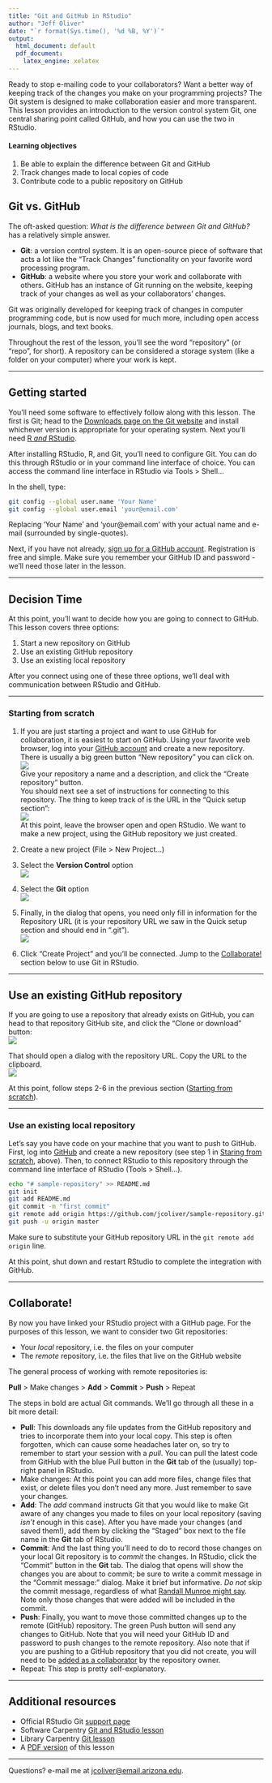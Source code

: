 ```yaml
---
title: "Git and GitHub in RStudio"
author: "Jeff Oliver"
date: "`r format(Sys.time(), '%d %B, %Y')`"
output:
  html_document: default
  pdf_document:
    latex_engine: xelatex
---
```


Ready to stop e-mailing code to your collaborators? Want a better way of keeping track of the changes you make on your programming projects? The Git system is designed to make collaboration easier and more transparent. This lesson provides an introduction to the version control system Git, one central sharing point called GitHub, and how you can use the two in RStudio.

#### Learning objectives
1. Be able to explain the difference between Git and GitHub
2. Track changes made to local copies of code
3. Contribute code to a public repository on GitHub

## Git vs. GitHub
The oft-asked question: _What is the difference between Git and GitHub?_ has a relatively simple answer. 

+ **Git**: a version control system. It is an open-source piece of software that acts a lot like the "Track Changes" functionality on your favorite word processing program.
+ **GitHub**: a website where you store your work and collaborate with others. GitHub has an instance of Git running on the website, keeping track of your changes as well as your collaborators' changes.
  
Git was originally developed for keeping track of changes in computer programming code, but is now used for much more, including open access journals, blogs, and text books.

Throughout the rest of the lesson, you'll see the word "repository" (or "repo", for short). A repository can be considered a storage system (like a folder on your computer) where your work is kept.

***

## Getting started
You'll need some software to effectively follow along with this lesson. The first is Git; head to the [Downloads page on the Git website](https://git-scm.com/downloads) and install whichever version is appropriate for your operating system. Next you'll need [R _and_ RStudio](https://jcoliver.github.io/learn-r/000-setup-instructions.html).

After installing RStudio, R, and Git, you'll need to configure Git. You can do this through RStudio or in your command line interface of choice. You can access the command line interface in RStudio via Tools > Shell...  

In the shell, type:
```bash
git config --global user.name 'Your Name'
git config --global user.email 'your@email.com'
```
  
Replacing 'Your Name' and 'your@email.com' with your actual name and e-mail (surrounded by single-quotes).
  
Next, if you have not already, [sign up for a GitHub account](https://github.com/join?source=header-home). Registration is free and simple. Make sure you remember your GitHub ID and password - we'll need those later in the lesson.

***

## Decision Time
At this point, you'll want to decide how you are going to connect to GitHub. This lesson covers three options:

1. Start a new repository on GitHub
2. Use an existing GitHub repository
3. Use an existing local repository

After you connect using one of these three options, we'll deal with communication between RStudio and GitHub.

***

### Starting from scratch
1. If you are just starting a project and want to use GitHub for collaboration, it is easiest to start on GitHub. Using your favorite web browser, log into your [GitHub account](https://github.com) and create a new repository. There is usually a big green button "New repository" you can click on.  
![](images/new-repo.png)  
Give your repository a name and a description, and click the "Create repository" button.  
You should next see a set of instructions for connecting to this repository. The thing to keep track of is the URL in the "Quick setup section":  
![](images/github-quick-setup.png)  
At this point, leave the browser open and open RStudio. We want to make a new project, using the GitHub repository we just created.

2. Create a new project (File > New Project...)
3. Select the **Version Control** option  
![](images/version-control-project.png)
4. Select the **Git** option  
![](images/git-project.png)
5. Finally, in the dialog that opens, you need only fill in information for the Repository URL (it is your repository URL we saw in the Quick setup section and should end in ".git").  
![](images/git-project-details.png)  
6. Click "Create Project" and you'll be connected. Jump to the [Collaborate!](#collaborate) section below to use Git in RStudio.

***

## Use an existing GitHub repository

If you are going to use a repository that already exists on GitHub, you can head to that repository GitHub site, and click the "Clone or download" button:  
![](images/clone-or-download.png)
  
That should open a dialog with the repository URL. Copy the URL to the clipboard.  
![](images/clone-url.png)

At this point, follow steps 2-6 in the previous section ([Starting from scratch](#starting-from-scratch)).

***

### Use an existing local repository

Let's say you have code on your machine that you want to push to GitHub. First, log into [GitHub](https://github.com) and create a new repository (see step 1 in [Staring from scratch](#starting-from-scratch), above). Then, to connect RStudio to this repository through the command line interface of RStudio (Tools > Shell...). 

```bash
echo "# sample-repository" >> README.md
git init
git add README.md
git commit -m "first commit"
git remote add origin https://github.com/jcoliver/sample-repository.git
git push -u origin master
```

Make sure to substitute your GitHub repository URL in the `git remote add origin` line.

At this point, shut down and restart RStudio to complete the integration with GitHub.

***

## Collaborate!

By now you have linked your RStudio project with a GitHub page. For the purposes of this lesson, we want to consider two Git repositories:

+ Your _local_ repository, i.e. the files on your computer
+ The _remote_ repository, i.e. the files that live on the GitHub website

The general process of working with remote repositories is:

**Pull** > Make changes > **Add** > **Commit** > **Push** > Repeat  
  
The steps in bold are actual Git commands. We'll go through all these in a bit more detail:

+ **Pull**: This downloads any file updates from the GitHub repository and tries to incorporate them into your local copy. This step is often forgotten, which can cause some headaches later on, so try to remember to start your session with a _pull_. You can pull the latest code from GitHub with the blue Pull button in the **Git** tab of the (usually) top-right panel in RStudio.
+ Make changes: At this point you can add more files, change files that exist, or delete files you don't need any more. Just remember to save your changes.
+ **Add**: The _add_ command instructs Git that you would like to make Git aware of any changes you made to files on your local repository (saving _isn't_ enough in this case). After you have made your changes (and saved them!), add them by clicking the "Staged" box next to the file name in the **Git** tab of RStudio.
+ **Commit**: And the last thing you'll need to do to record those changes on your local Git repository is to _commit_ the changes. In RStudio, click the "Commit" button in the **Git** tab. The dialog that opens will show the changes you are about to commit; be sure to write a commit message in the "Commit message:" dialog. Make it brief but informative. _Do not_ skip the commit message, regardless of what [Randall Munroe might say](https://xkcd.com/1296/). Note only those changes that were added will be included in the commit.
+ **Push**: Finally, you want to move those committed changes up to the remote (GitHub) repository. The green Push button will send any changes to GitHub. Note that you will need your GitHub ID and password to push changes to the remote repository. Also note that if you are pushing to a GitHub repository that you did not create, you will need to be [added as a collaborator](https://help.github.com/articles/inviting-collaborators-to-a-personal-repository/) by the repository owner.
+ Repeat: This step is pretty self-explanatory.  

***

## Additional resources

+ Official RStudio Git [support page](https://support.rstudio.com/hc/en-us/articles/200532077-Version-Control-with-Git-and-SVN)
+ Software Carpentry [Git and RStudio lesson](http://swcarpentry.github.io/git-novice/14-supplemental-rstudio/)
+ Library Carpentry [Git lesson](https://data-lessons.github.io/library-git/)
+ A [PDF version](https://jcoliver.github.io/learn-r/010-github.pdf) of this lesson

***

Questions?  e-mail me at <a href="mailto:jcoliver@email.arizona.edu">jcoliver@email.arizona.edu</a>.